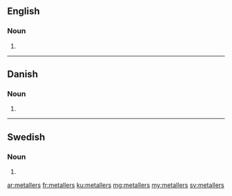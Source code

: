 ==English==

===Noun===
{{head|en|plural}}

# {{plural of|metaller|lang=en|nocat=1}}

----

==Danish==

===Noun===
{{head|da|noun form|g=n}}

# {{form of|genitive plural indefinite|metal|lang=da}}

----

==Swedish==

===Noun===
{{head|sv|noun form}}

# {{sv-noun-form-indef-gen-pl|metall}}

[[ar:metallers]]
[[fr:metallers]]
[[ku:metallers]]
[[mg:metallers]]
[[my:metallers]]
[[sv:metallers]]